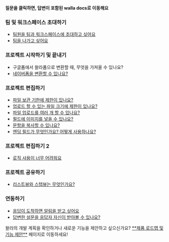 
<Callout type='info' emoji="🔔">**질문을 클릭하면, 답변이 포함된 walla docs로 이동해요**</Callout>

### 팀 및 워크스페이스 초대하기

- [팀원을 팀과 워크스페이스에 초대하고 싶어요](/ko/Get_Started/Invite_Team_And_Workspace)
- [팀을 나가고 싶어요](/ko/Get_Started/Manage_Team_And_Workspace#원하시는대로-팀-프로필-이름을-변경해주세요)

### 프로젝트 시작하기 및 끝내기

- 구글폼에서 왈라폼으로 변환할 때, 무엇을 가져올 수 있나요?
- [네이버폼을 변환할 수 있나요?](/ko/Create_Form_&_Survey_And_Share/Create_Project_And_Stop_Responses#구글폼으로-변환이-잘-되었습니다)

### 프로젝트 편집하기

- [파일 보관 기한에 제한이 있나요?](/ko/Create_Form_&_Survey_And_Share/Setting_Up_Fields)
- [업로드 할 수 있는 파일 크기에 제한이 있나요?](/ko/Create_Form_&_Survey_And_Share/Setting_Up_Fields)
- [파일 업로드를 여러 개 할 수 있나요?](/ko/Create_Form_&_Survey_And_Share/Setting_Up_Fields)
- [필드에 이미지를 넣을 수 있나요?](/ko/Create_Form_&_Survey_And_Share/Setting_Up_Fields)
- [문항을 복사할 수 있나요?](/ko/Create_Form_&_Survey_And_Share/Setting_Up_Fields#필드를-복제-혹은-삭제하고-싶으시다면-왼쪽의-전체-문항-리스트에서-해당하는-필드-오른쪽에-마우스를-올려놓고-점-세개가-뜨면-이를-클릭해주세요)
- [엔딩 필드가 무엇인가요? 어떻게 사용하나요?](/ko/Create_Form_&_Survey_And_Share/Setting_Up_Fields)

### 프로젝트 편집하기 2

- [로직 사용이 너무 어려워요](/ko/Create_Form_&_Survey_And_Share/Setting_Logic)

### 프로젝트 공유하기

- [리스트뷰와 스텝뷰는 무엇인가요?](/ko/Create_Form_&_Survey_And_Share/Sharing_Project)

### 연동하기

- [응답이 도착하면 알림을 받고 싶어요](/ko/Project_&_Analysis_And_Reward/Integrating_With_Third-Party#이메일-알림-설정하기)
- [답변한 설문을 응답자 자신이 받아볼 수 있나요?](/ko/Project_&_Analysis_And_Reward/Check_Survey_Results#응답시트-활용하기)

<Callout type='info' emoji="🔔">
    왈라의 개발 계획을 확인하거나 새로운 기능을 제안하고 싶으신가요? <a href='https://app.walla.my/signin?redirectUrl=/support/featureRequest' target="_blank" rel="noopener noreferrer" style={{textDecoration: 'underline'}}>**제품 로드맵 및 기능 제안**</a> 페이지로 이동하세요!
</Callout>